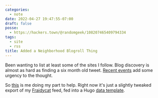 ```yaml
---
categories:
  - note
date: 2022-04-27 19:47:55-07:00
draft: false
posse:
  - https://hackers.town/@randomgeek/108207465409794334
tags:
  - site
  - rss
title: Added a Neighborhood Blogroll Thing
---
```


Been wanting to list at least some of the sites I follow. Blog discovery is
almost as hard as finding a six month old tweet. [Recent events][techdirt-musk]
add some urgency to the thought.

So [this][neighborhood] is me doing my part to help. Right now it's just a
slightly tweaked export of my [Fraidycat][fraidycat] feed, fed into a Hugo
[data template][hugo-data].

[neighborhood]: /neighborhood/
[techdirt-musk]: https://www.techdirt.com/2022/04/26/twitters-legal-team-has-been-an-aggressive-defender-of-free-speech-will-that-continue-under-musk/
[fraidycat]: https://fraidyc.at
[hugo-data]: https://gohugo.io/templates/data-templates/#data-driven-content
